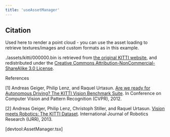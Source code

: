 ```yaml
---
title: 'useAssetManager'
---
```


## Citation

Used here to render a point cloud - you can use the asset loading to retrieve
textures/images and custom formats as in this example.

./assets/kitti/000000.bin is retrieved from
[the original KITTI website](http://www.cvlibs.net/datasets/kitti/index.php),
and redistributed under the
[Creative Commons Attribution-NonCommercial-ShareAlike 3.0 License](http://creativecommons.org/licenses/by-nc-sa/3.0/).

References

[1] Andreas Geiger, Philip Lenz, and Raquel Urtasun.
[Are we ready for Autonomous Driving? The KITTI Vision Benchmark Suite](http://www.cvlibs.net/publications/Geiger2012CVPR.pdf).
In Conference on Computer Vision and Pattern Recognition (CVPR), 2012.

[2] Andreas Geiger, Philip Lenz, Christoph Stiller, and Raquel Urtasun.
[Vision meets Robotics: The KITTI Dataset](http://www.cvlibs.net/publications/Geiger2013IJRR.pdf).
International Journal of Robotics Research (IJRR), 2013.

[devtool:AssetManager.tsx]
